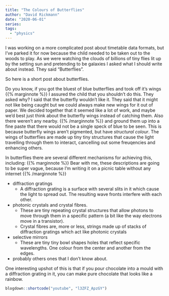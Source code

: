 ```yaml
---
title: "The Colours of Butterflies"
author: "David Rickmann"
date: "2020-06-01"
series:
tags:
  - "physics"
---
```


I was working on a more complicated post about timetable data formats, but I've parked it for now because the child needed to be taken out to the woods to play. As we were watching the clouds of billions of tiny flies lit up by the setting sun and pretending to be galaxies I asked what I should write about instead. They said "Butterflies".

So here is a short post about butterflies.

Do you know, if you got the bluest of blue butterflies and took off it's wings {{% marginnote %}} I assured the child that you shouldn't do this. They asked why? I said that the butterfly wouldn't like it. They said that it might not like being caught but we could always make new wings for it out of paper. We decided together that it seemed like a lot of work, and maybe we'd best just think about the butterfly wings instead of catching them. Also there weren't any nearby. {{% /marginnote %}} and ground them up into a fine paste that there would not be a single speck of blue to be seen. 
This is because butterfly wings aren't pigmented, but have *structural colour*. The wings of butterflies are made up tiny tiny structures that cause the light travelling through them to interact, cancelling out some freuqencies and enhancing others. 

In butterflies there are several different mechanisms for achieving this, including: {{% marginnote %}} Bear with me, these descriptions are going to be super vague, because I'm writing it on a picnic table without any internet {{% /marginnote %}}

* diffraction gratings
  + A diffraction grating is a surface with several slits in it which cause the light to spread out. The resulting wave fronts interfere with each other.
* photonic crystals and crystal fibres.
  + These are tiny repeating crystal structures that allow photons to move through them in a specific pattern (a bit like the way electrons move in a transistor). 
   + Crystal fibres are, more or less, strings made up of stacks of diffraction gratings which act like photonic crystals
* selective mirrors
  + These are tiny tiny bowl shapes holes that reflect specific wavelengths. One colour from the center and another from the edges. 
* probably others ones that I don't know about.

One interesting upshot of this is that if you pour chocolate into a mould with a diffraction grating in it, you can make pure chocolate that looks like a rainbow.

```r
blogdown::shortcode("youtube", "l3ZFZ_ApzGY")
```
